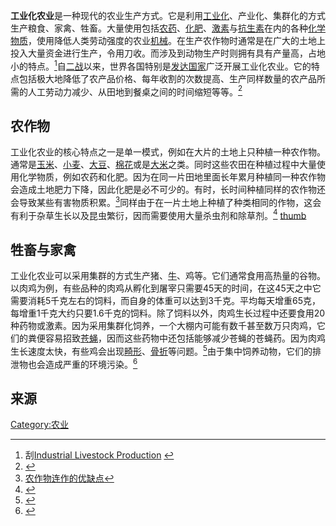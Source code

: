'''工业化农业'''是一种现代的农业生产方式。它是利用[[工业化|工业化]]、产业化、集群化的方式生产粮食、家禽、牲畜。大量使用包括[[农药|农药]]、[[化肥|化肥]]、[[激素|激素]]与[[抗生素|抗生素]]在内的各种[[化学物质|化学物质]]，使用降低人类劳动强度的农业[[机械|机械]]。在生产农作物时通常是在广大的土地上投入大量资金进行生产，令用刀收。而涉及到动物生产时则拥有具有产量高，占地小的特点。<ref>刮[http://www.sustainabletable.org/859/industrial-livestock-production Industrial Livestock Production] {{Wayback|url=http://www.sustainabletable.org/859/industrial-livestock-production |date=20181022154056 }}</ref>自[[第二次世界大战|二战]]以来，世界各国特别是[[发达国家|发达国家]]广泛开展工业化农业。它的特点包括极大地降低了农产品价格、每年收割的次数提高、生产同样数量的农产品所需的人工劳动力减少、从田地到餐桌之间的时间缩短等等。<ref>{{Cite web |url=http://www.brighthub.com/environment/science-environmental/articles/73606.aspx |title=Advantages of Industrial Agriculture |access-date=2013-07-02 |archive-date=2020-11-27 |archive-url=https://web.archive.org/web/20201127012514/https://www.brighthub.com/environment/science-environmental/articles/73606.aspx/ |dead-url=no }}</ref>

==农作物==
工业化农业的核心特点之一是单一模式，例如在大片的土地上只种植一种农作物。通常是[[玉米|玉米]]、[[小麦|小麦]]、[[大豆|大豆]]、[[棉花|棉花]]或是[[大米|大米]]之类。同时这些农田在种植过程中大量使用化学物质，例如农药和化肥。因为在同一片田地里面长年累月种植同一种农作物会造成土地肥力下降，因此化肥是必不可少的。有时，长时间种植同样的农作物还会导致某些有害物质积累。<ref>[http://www.farmers.org.cn/Article/ShowArticle.asp?ArticleID=37630 农作物连作的优缺点]{{Dead link|date=2018年5月 |bot=InternetArchiveBot |fix-attempted=no }}</ref>同样由于在一片土地上种植了种类相同的作物，这会有利于杂草生长以及昆虫繁衍，因而需要使用大量杀虫剂和除草剂。<ref>{{Cite web |url=http://www.ucsusa.org/food_and_agriculture/our-failing-food-system/genetic-engineering/expanding-monoculture.html |title=Expanding Monoculture |access-date=2013-07-02 |archive-date=2018-03-06 |archive-url=https://web.archive.org/web/20180306164948/https://www.ucsusa.org/food_and_agriculture/our-failing-food-system/genetic-engineering/expanding-monoculture.html |dead-url=no }}</ref>
[[file:Hog_confinement_barn_interior.jpg|thumb]]
==牲畜与家禽==
工业化农业可以采用集群的方式生产猪、[[家牛|牛]]、鸡等。它们通常食用高热量的谷物。以肉鸡为例，有些品种的肉鸡从孵化到屠宰只需要45天的时间，在这45天之中它需要消耗5千克左右的饲料，而自身的体重可以达到3千克。平均每天增重65克，每增重1千克大约只要1.6千克的饲料。除了饲料以外，肉鸡生长过程中还要食用20种药物或激素。因为采用集群化饲养，一个大棚内可能有数千甚至数万只肉鸡，它们的粪便容易招致[[苍蝇|苍蝇]]，因而这些药物中还包括能够减少苍蝇的苍蝇药。因为肉鸡生长速度太快，有些鸡会出现[[畸形|畸形]]、[[骨折|骨折]]等问题。<ref>{{Cite web |url=http://www.gdcct.gov.cn/market/feature/quick_chicken/gyhyz/201212/t20121204_743609.html#text |title=被工业化的家禽 |access-date=2013-07-02 |archive-url=https://web.archive.org/web/20130902060849/http://www.gdcct.gov.cn/market/feature/quick_chicken/gyhyz/201212/t20121204_743609.html#text |archive-date=2013-09-02 |dead-url=yes }}</ref>由于集中饲养动物，它们的排泄物也会造成严重的环境污染。<ref>{{Cite web |url=http://www.ucsusa.org/food_and_agriculture/our-failing-food-system/industrial-agriculture/ |title=Industrial Agriculture |access-date=2013-07-02 |archive-date=2014-08-03 |archive-url=https://web.archive.org/web/20140803171903/http://www.ucsusa.org/food_and_agriculture/our-failing-food-system/industrial-agriculture/ |dead-url=no }}</ref>

==来源==
{{reflist}}

{{農業}}

[[Category:农业|Category:农业]]